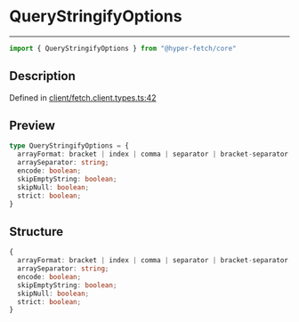 

# QueryStringifyOptions

<div class="api-docs__separator" data-reactroot="">

---

</div><div class="api-docs__import" data-reactroot="">

```ts
import { QueryStringifyOptions } from "@hyper-fetch/core"
```

</div><div class="api-docs__section">

## Description

</div><div class="api-docs__description"><span class="api-docs__do-not-parse">



</span></div><p class="api-docs__definition">

Defined in [client/fetch.client.types.ts:42](https://github.com/BetterTyped/hyper-fetch/blob/993719ed/packages/core/src/client/fetch.client.types.ts#L42)

</p><div class="api-docs__section">

## Preview

</div><div class="api-docs__preview type">

```ts
type QueryStringifyOptions = {
  arrayFormat: bracket | index | comma | separator | bracket-separator | none; 
  arraySeparator: string; 
  encode: boolean; 
  skipEmptyString: boolean; 
  skipNull: boolean; 
  strict: boolean; 
}
```

</div><div class="api-docs__section">

## Structure

</div><div class="api-docs__returns">

```ts
{
  arrayFormat: bracket | index | comma | separator | bracket-separator | none;
  arraySeparator: string;
  encode: boolean;
  skipEmptyString: boolean;
  skipNull: boolean;
  strict: boolean;
}
```

</div>